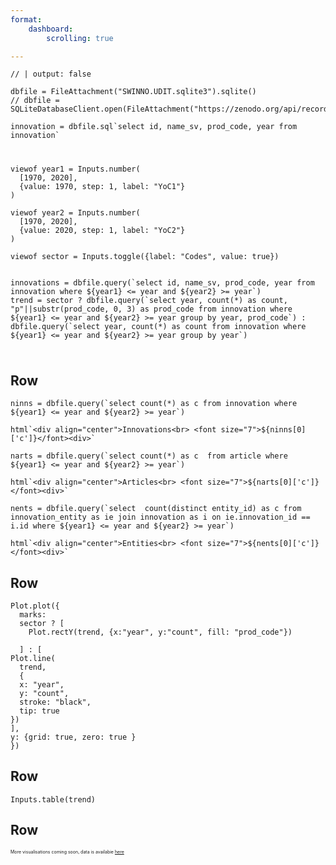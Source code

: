 ```yaml
---
format:
    dashboard:
        scrolling: true

---
```


```ojs
// | output: false

dbfile = FileAttachment("SWINNO.UDIT.sqlite3").sqlite()
// dbfile = SQLiteDatabaseClient.open(FileAttachment("https://zenodo.org/api/records/10602309/files/SWINNO.UDIT.sqlite3/content").url())

innovation = dbfile.sql`select id, name_sv, prod_code, year from innovation`
```


# {.toolbar}

```ojs

viewof year1 = Inputs.number(
  [1970, 2020],
  {value: 1970, step: 1, label: "YoC1"}
)

viewof year2 = Inputs.number(
  [1970, 2020],
  {value: 2020, step: 1, label: "YoC2"}
)

viewof sector = Inputs.toggle({label: "Codes", value: true})


innovations = dbfile.query(`select id, name_sv, prod_code, year from innovation where ${year1} <= year and ${year2} >= year`)
trend = sector ? dbfile.query(`select year, count(*) as count, "p"||substr(prod_code, 0, 3) as prod_code from innovation where ${year1} <= year and ${year2} >= year group by year, prod_code`) : dbfile.query(`select year, count(*) as count from innovation where ${year1} <= year and ${year2} >= year group by year`)


```


<!-- This Comment  is integral to the formatting.-->

# {.page}


## Row {height=130px}

```ojs
ninns = dbfile.query(`select count(*) as c from innovation where ${year1} <= year and ${year2} >= year`)

html`<div align="center">Innovations<br> <font size="7">${ninns[0]['c']}</font><div>`
```

```ojs
narts = dbfile.query(`select count(*) as c  from article where ${year1} <= year and ${year2} >= year`)

html`<div align="center">Articles<br> <font size="7">${narts[0]['c']}</font><div>`

```

```ojs
nents = dbfile.query(`select  count(distinct entity_id) as c from innovation_entity as ie join innovation as i on ie.innovation_id == i.id where ${year1} <= year and ${year2} >= year`)

html`<div align="center">Entities<br> <font size="7">${nents[0]['c']}</font><div>`

```



## Row {height=400px}

```ojs

Plot.plot({
  marks:
  sector ? [
    Plot.rectY(trend, {x:"year", y:"count", fill: "prod_code"})

  ] : [
Plot.line(
  trend,
  {
  x: "year",
  y: "count",
  stroke: "black",
  tip: true
})
],
y: {grid: true, zero: true }
})

```


## Row {height=400px}


```ojs
Inputs.table(trend)
```






## Row {height=3%}

::: {.card  style="font-size: 50%;"}

More visualisations coming soon, data is availabie [here](https://www.lusem.lu.se/economic-history/databases/swinno)

:::
